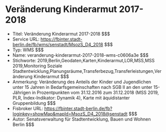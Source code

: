 # Veränderung Kinderarmut 2017-2018
- Titel: Veränderung Kinderarmut 2017-2018 $$$
- Service URL: https://fbinter.stadt-berlin.de/fb/wms/senstadt/MsozS_D4_2018 $$$
- Typ: WMS $$$
- Name: veranderung-kinderarmut-2017-2018-wms-c0606a3e $$$
- Stichworte: 2019,Berlin,Geodaten,Karten,Kinderarmut,LOR,MSS,MSS 2019,Monitoring Soziale Stadtentwicklung,Planungsräume,Transferbezug,Transferleistungen,Veränderung Kinderarmut $$$
- Anmerkung: Veränderung des Anteils der Kinder und Jugendlichen unter 15 Jahren in Bedarfsgemeinschaften nach SGB II an den unter 15-Jährigen in Prozentpunkten vom 31.12.2016 zum 31.12.2018 (MSS 2019, PLR, Index-Indikator: Dynamik 4), Karte mit äquidistanter Gruppenbildung $$$
- Fisbroker URL: https://fbinter.stadt-berlin.de/fb?loginkey=showMap&mapId=MsozS_D4_2018@senstadt $$$
- Autor: Senatsverwaltung für Stadtentwicklung, Bauen und Wohnen Berlin $$$
